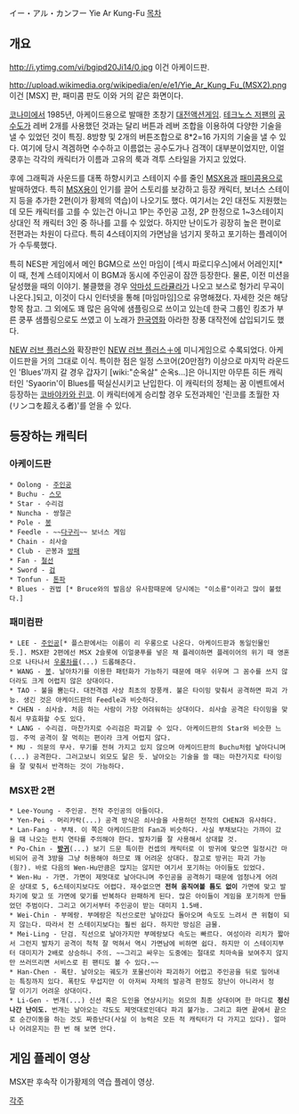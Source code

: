 イー・アル・カンフー
Yie Ar Kung-Fu
[[목차]]

== 개요 ==
http://i.ytimg.com/vi/bgipd20Ji14/0.jpg
이건 아케이드판.

http://upload.wikimedia.org/wikipedia/en/e/e1/Yie_Ar_Kung_Fu_(MSX2).png
이건 [MSX] 판, 패미콤 판도 이와 거의 같은 화면이다.

[[코나미]]에서 1985년, 아케이드용으로 발매한 초창기 [[대전액션게임]]. [[테크노스 저팬]]의 [[공수도]]가 레버 2개를 사용했던 것과는 달리 버튼과 레버 조합을 이용하여 다양한 기술을 낼 수 있었던 것이 특징. 8방향 및 2개의 버튼조합으로 8*2=16 가지의 기술을 낼 수 있다.  여기에 당시 격겜하면 수수하고 이름없는 공수도가나 검객이 대부분이었지만, 이얼 쿵후는 각각의 캐릭터가 이름과 고유의 룩과 격투 스타일을 가지고 있었다.

후에 그래픽과 사운드를 대폭 하향시키고 스테이지 수를 줄인 [[MSX]]용과 [[패미콤]]용으로 발매하였다. 특히 [[MSX]]용이 인기를 끌어 스토리를 보강하고 등장 캐릭터, 보너스 스테이지 등을 추가한 2편(이가 황제의 역습)이 나오기도 했다. 여기서는 2인 대전도 지원했는데 모든 캐릭터를 고를 수 있는건 아니고 1P는 주인공 고정, 2P 한정으로 1~3스테이지 상대인 적 캐릭터 3인 중 하나를 고를 수 있었다. 하지만 난이도가 굉장히 높은 편이로 전편과는 차원이 다르다. 특히 4스테이지의 가면남을 넘기지 못하고 포기하는 플레이어가 수두룩했다. 

특히 NES판 게임에서 메인 BGM으로 쓰인 마임이 [섹시 파로디우스]에서 어레인지[* 이 때, 천계 스테이지에서 이 BGM과 동시에 주인공이 잠깐 등장한다. 물론, 이전 미션을 달성했을 때의 이야기. 불클했을 경우 [[악마성 드라큘라]]가 나오고 보스로 헝가리 무곡이 나온다.]되고, 이것이 다시 인터넷을 통해 [마임마임]으로 유명해졌다. 자세한 것은 해당 항목 참고. 그 외에도 꽤 많은 음악에 샘플링으로 쓰이고 있는데 한국 그룹인 킹조가 부른 쿵푸 샘플링으로도 쓰였고 이 노래가 [[한국]][[영화]] 아라한 장풍 대작전에 삽입되기도 했다.

[[NEW 러브 플러스]]와 확장판인 [[NEW 러브 플러스＋]]에 미니게임으로 수록되었다. 아케이드판을 거의 그대로 이식. 특이한 점은 일정 스코어(20만점?) 이상으로 마지막 라운드인 'Blues'까지 갈 경우 갑자기 [wiki:"순옥살" 순옥s…]은 아니지만 아무튼 히든 캐릭터인 'Syaorin'이 Blues를 떡실신시키고 난입한다. 이 캐릭터의 정체는 꿈 이벤트에서 등장하는 [[코바야카와 린코]]. 이 캐릭터에게 승리할 경우 도전과제인 '린코를 초월한 자(リンコを超える者)'를 얻을 수 있다.
== 등장하는 캐릭터 ==
=== 아케이드판 === 
 * Oolong - [[주인공]]
 * Buchu - [[스모]]
 * Star - 수리검
 * Nuncha - 쌍절곤
 * Pole - [[봉]]
 * Feedle - ~~[[다구리]]~~ 보너스 게임
 * Chain - 쇠사슬
 * Club - 곤봉과 [[방패]]
 * Fan - [[철선]]
 * Sword - [[검]]
 * Tonfun - [[톤파]]
 * Blues - 권법 [* Bruce와의 발음상 유사함때문에 당시에는 "이소룡"이라고 많이 불렸다.]
=== 패미컴판 ===
 * LEE - [[주인공]][* 플스판에서는 이름이 리 우롱으로 나온다. 아케이드판과 동일인물인듯.]. MSX판 2편에선 MSX 2슬롯에 이얼쿵푸를 넣은 채 플레이하면 플레이어의 위기 때 영혼으로 나타나서 [[우롱차]]를(...) 드롭해준다.
 * WANG - [[봉]]. 날아차기를 이용한 패턴화가 가능하기 때문에 매우 쉬우며 그 꼼수를 쓰지 않더라도 크게 어렵지 않은 상대이다. 
 * TAO - 불을 뿜는다. 대전격겜 사상 최초의 장풍캐. 불은 타이밍 맞춰서 공격하면 파괴 가능. 생긴 것은 아케이드판의 Feedle과 비슷하다. 
 * CHEN - 쇠사슬. 처음 하는 사람이 가장 어려워하는 상대이다. 쇠사슬 공격은 타이밍을 맞춰서 무효화할 수도 있다. 
 * LANG - 수리검. 마찬가지로 수리검은 파괴할 수 있다. 아케이드판의 Star와 비슷한 느낌. 주먹 공격이 잘 먹히는 편이라 크게 어렵지 않다. 
 * MU - 의문의 무사. 무기를 전혀 가지고 있지 않으며 아케이드판의 Buchu처럼 날아다니며(...) 공격한다. 그러고보니 외모도 닮은 듯. 날아오는 기술을 쓸 때는 마찬가지로 타이밍을 잘 맞춰서 반격하는 것이 가능하다. 
=== MSX판 2편 ===
 * Lee-Young - 주인공. 전작 주인공의 아들이다. 
 * Yen-Pei - 머리카락(...) 공격 방식은 쇠사슬을 사용하던 전작의 CHEN과 유사하다. 
 * Lan-Fang - 부채. 이 쪽은 아케이드판의 Fan과 비슷하다. 사실 부채보다는 가까이 갔을 때 나오는 펀치 연타를 주의해야 한다. 발차기를 잘 사용해서 상대할 것. 
 * Po-Chin - '''[[방귀]]'''(...) 보기 드문 특이한 컨셉의 캐릭터로 이 방귀에 맞으면 일정시간 마비되어 공격 3방을 그냥 허용해야 하므로 꽤 어려운 상대다. 참고로 방귀는 파괴 가능(읭?). 바로 다음의 Wen-Hu만큼은 많지는 않지만 여기서 포기하는 아이들도 있었다. 
 * Wen-Hu - 가면. 가면이 제멋대로 날아다니며 주인공을 공격하기 때문에 엄청나게 어려운 상대로 5, 6스테이지보다도 어렵다. 재수없으면 '''전혀 움직여볼 틈도 없이''' 가면에 맞고 발차기에 맞고 또 가면에 맞기를 반복하다 완패하게 된다. 많은 아이들이 게임을 포기하게 만들었던 주범이다. 그리고 여기서부터 주인공이 받는 대미지 1.5배. 
 * Wei-Chin - 부메랑. 부메랑은 직선으로만 날아갔다 돌아오며 속도도 느려서 큰 위협이 되지 않는다. 따라서 전 스테이지보다는 훨씬 쉽다. 하지만 방심은 금물. 
 * Mei-Ling - 단검. 직선으로 날아가지만 부메랑보다 속도는 빠르다. 여성이라 리치가 짧아서 그런지 발차기 공격이 척척 잘 먹혀서 역시 가면남에 비하면 쉽다. 하지만 이 스테이지부터 대미지가 2배로 상승하니 주의. ~~그리고 싸우는 도중에는 절대로 치마속을 보여주지 않지만 쓰러뜨리면 서비스로 흰 팬티도 볼 수 있다.~~ 
 * Han-Chen - 폭탄. 날아오는 궤도가 포물선이라 파괴하기 어렵고 주인공을 뒤로 밀어내는 특징까지 있다. 폭탄도 무섭지만 이 아저씨 자체의 발공격 판정도 장난이 아니라서 정말 이기기 어려운 상대이다. 
 * Li-Gen - 번개(...) 신선 혹은 도인을 연상시키는 외모의 최종 상대이며 한 마디로 '''정신 나간 난이도.''' 번개는 날아오는 각도도 제멋대로인데다 파괴 불가능. 그리고 화면 끝에서 끝으로 순간이동을 하는 것도 짜증난다(사실 이 능력은 모든 적 캐릭터가 다 가지고 있다). 얼마나 어려운지는 한 번 해 보면 안다. 

== 게임 플레이 영상 ==
{{{#!html
<object width="480" height="390"><param name="movie" value="http://www.youtube.com/v/Zh9mPILeuOk?fs=1&amp;hl=en_US"></param><param name="allowFullScreen" value="true"></param><param name="allowscriptaccess" value="always"></param><embed src="http://www.youtube.com/v/Zh9mPILeuOk?fs=1&amp;hl=en_US" type="application/x-shockwave-flash" allowscriptaccess="always" allowfullscreen="true" width="480" height="390"></embed></object><br>아케이드판 플레이 영상<br>
<object width="480" height="390"><param name="movie" value="http://www.youtube.com/v/-YpEhujLnGw?fs=1&amp;hl=en_US"></param><param name="allowFullScreen" value="true"></param><param name="allowscriptaccess" value="always"></param><embed src="http://www.youtube.com/v/-YpEhujLnGw?fs=1&amp;hl=en_US" type="application/x-shockwave-flash" allowscriptaccess="always" allowfullscreen="true" width="480" height="390"></embed></object><br>패미컴판 플레이영상<br>
<object width="480" height="390"><param name="movie" value="http://www.youtube.com/v/7B71UYhe6YU?fs=1&amp;hl=en_US"></param><param name="allowFullScreen" value="true"></param><param name="allowscriptaccess" value="always"></param><embed src="http://www.youtube.com/v/7B71UYhe6YU?fs=1&amp;hl=en_US" type="application/x-shockwave-flash" width="480" height="390" allowscriptaccess="always" allowfullscreen="true"></embed></object>
}}}
MSX판 후속작 이가황제의 역습 플레이 영상.

[[각주]]
